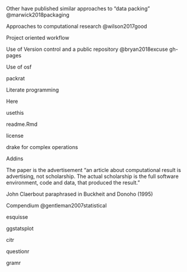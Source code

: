 Other have published similar approaches to "data packing" @marwick2018packaging

Approaches to computational research @wilson2017good



Project oriented workflow

Use of Version control and a public repository @bryan2018excuse
gh-pages

Use of osf

packrat 

Literate programming

Here


usethis

readme.Rmd

license

drake for complex operations


Addins



The paper is the advertisement
“an article about computational result is advertising, not scholarship. The actual scholarship is the full software environment, code and data, that produced the result.”

John Claerbout paraphrased in Buckheit and Donoho (1995)

Compendium @gentleman2007statistical





esquisse


ggstatsplot

citr

questionr

gramr
